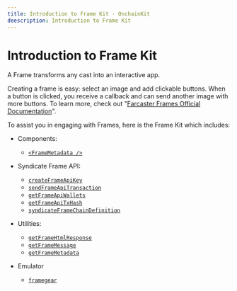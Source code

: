 ```yaml
---
title: Introduction to Frame Kit · OnchainKit
deescription: Introduction to Frame Kit
---
```


# Introduction to Frame Kit

A Frame transforms any cast into an interactive app.

Creating a frame is easy: select an image and add clickable buttons. When a button is clicked,
you receive a callback and can send another image with more buttons.
To learn more, check out "[Farcaster Frames Official Documentation](https://docs.farcaster.xyz/learn/what-is-farcaster/frames)".

To assist you in engaging with Frames, here is the Frame Kit which includes:

- Components:

  - [`<FrameMetadata />`](/framekit/frame-metadata)

- Syndicate Frame API:

  - [`createFrameApiKey`](/framekit/create-frame-api-key)
  - [`sendFrameApiTransaction`](/framekit/send-frame-api-transaction)
  - [`getFrameApiWallets`](/framekit/get-frame-api-wallets)
  - [`getFrameApiTxHash`](/framekit/get-frame-api-tx-hash)
  - [`syndicateFrameChainDefinition`](/framekit/syndicate-frame-chain-definition)

- Utilities:
  - [`getFrameHtmlResponse`](/framekit/get-frame-html-response)
  - [`getFrameMessage`](/framekit/get-frame-message)
  - [`getFrameMetadata`](/framekit/get-frame-metadata)
- Emulator
  - [`framegear`](/framekit/framegear)
